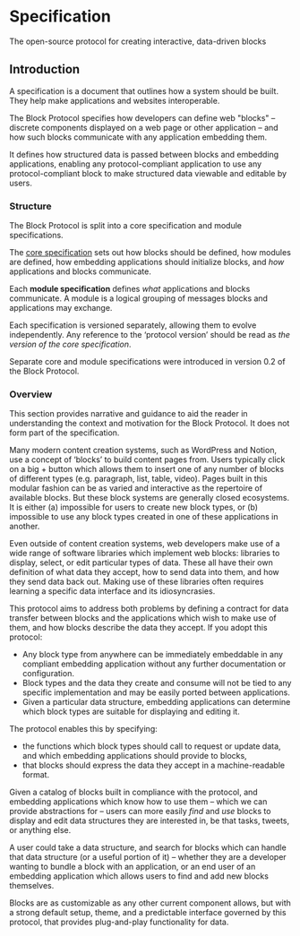 # Specification

<SubTitle>
  The open-source protocol for creating interactive, data-driven blocks
</SubTitle>

<GitHubInfoCard />

## Introduction

<InfoCardWrapper>

<InfoCard variant="warning" title="What’s a specification?">

A specification is a document that outlines how a system should be built.
They help make applications and websites interoperable.

</InfoCard>

The Block Protocol specifies how developers can define web "blocks" – discrete components displayed on a web page or other application – and how such blocks communicate with any application embedding them.

It defines how structured data is passed between blocks and embedding applications, enabling any protocol-compliant application to use any protocol-compliant block to make structured data viewable and editable by users.

</InfoCardWrapper>

### Structure

The Block Protocol is split into a core specification and module specifications.

The [core specification](https://blockprotocol.org/docs/spec/core) sets out how blocks should be defined, how modules are defined, how embedding applications should initialize blocks, and _how_ applications and blocks communicate.

Each **module specification** defines _what_ applications and blocks communicate. A module is a logical grouping of messages blocks and applications may exchange.

Each specification is versioned separately, allowing them to evolve independently.
Any reference to the ‘protocol version’ should be read as _the version of the core specification_.

Separate core and module specifications were introduced in version 0.2 of the Block Protocol.

### Overview

<InfoCard variant="info" title="A quick note">

This section provides narrative and guidance to aid the reader in understanding the context and motivation for the Block Protocol. It does not form part of the specification.

</InfoCard>

Many modern content creation systems, such as WordPress and Notion, use a concept of ‘blocks’ to build content pages from.
Users typically click on a big + button which allows them to insert one of any number of blocks of different types (e.g. paragraph, list, table, video).
Pages built in this modular fashion can be as varied and interactive as the repertoire of available blocks.
But these block systems are generally closed ecosystems.
It is either (a) impossible for users to create new block types, or (b) impossible to use any block types created in one of these applications in another.

Even outside of content creation systems, web developers make use of a wide range of software libraries which implement web blocks: libraries to display, select, or edit particular types of data.
These all have their own definition of what data they accept, how to send data into them, and how they send data back out.
Making use of these libraries often requires learning a specific data interface and its idiosyncrasies.

This protocol aims to address both problems by defining a contract for data transfer between blocks and the applications which wish to make use of them, and how blocks describe the data they accept.
If you adopt this protocol:

- Any block type from anywhere can be immediately embeddable in any compliant embedding application without any further documentation or configuration.
- Block types and the data they create and consume will not be tied to any specific implementation and may be easily ported between applications.
- Given a particular data structure, embedding applications can determine which block types are suitable for displaying and editing it.

The protocol enables this by specifying:

- the functions which block types should call to request or update data, and which embedding applications should provide to blocks,
- that blocks should express the data they accept in a machine-readable format.

Given a catalog of blocks built in compliance with the protocol, and embedding applications which know how to use them – which we can provide abstractions for – users can more easily _find_ and _use_ blocks to display and edit data structures they are interested in, be that tasks, tweets, or anything else.

A user could take a data structure, and search for blocks which can handle that data structure (or a useful portion of it) – whether they are a developer wanting to bundle a block with an application, or an end user of an embedding application which allows users to find and add new blocks themselves.

Blocks are as customizable as any other current component allows, but with a strong default setup, theme, and a predictable interface governed by this protocol, that provides plug-and-play functionality for data.

